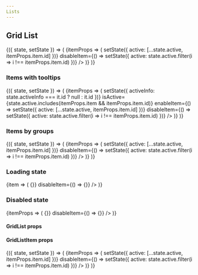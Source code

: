 ```yaml
---
Lists
---
```


## Grid List

<div className="components-container" style={{ width: 760 }}>
  <State initial={{ active: [] }}>
    {({ state, setState }) => (
      <GridList
          width={760}
          height={200}
          rowHeight={50}
          columnWidth={190}
          columnCount={4}
          items={countries}
        >
          {itemProps => (
            <GridListItem
              {...itemProps}
              isActive={state.active.includes(itemProps.item && itemProps.item.id)}
              enableItem={() => setState({ active: [...state.active, itemProps.item.id] })}
              disableItem={() => setState({ active: state.active.filter(i => i !== itemProps.item.id) })}
            />
          )}
        </GridList>
    )}
  </State>
</div>

### Items with tooltips
<div className="components-container" style={{ width: 760 }}>
  <State initial={{ active: [], activeInfo: null }}>
      {({ state, setState }) => (
        <GridList
            width={760}
            height={150}
            rowHeight={50}
            columnWidth={190}
            columnCount={4}
            items={countries.slice(0, 16)}
          >
            {itemProps => (
              <GridListItem
                {...itemProps}
                tooltip={`Lorem ipsum dolor sit ${itemProps.item.id}`}
                isInfoActive={state.activeInfo === itemProps.item.id}
                onInfoClick={it => setState({ activeInfo: state.activeInfo === it.id ? null : it.id })}
                isActive={state.active.includes(itemProps.item && itemProps.item.id)}
                enableItem={() => setState({ active: [...state.active, itemProps.item.id] })}
                disableItem={() => setState({ active: state.active.filter(i => i !== itemProps.item.id) })}
              />
            )}
          </GridList>
      )}
    </State>
</div>

### Items by groups
<div className="components-container" style={{ width: 760 }}>
  <State initial={{ active: [] }}>
      {({ state, setState }) => (
        <GridList
            width={760}
            height={200}
            rowHeight={50}
            columnWidth={190}
            columnCount={4}
            groupBy="group"
            items={indicators}
          >
            {itemProps => (
              <GridListItem
                {...itemProps}
                isActive={state.active.includes(itemProps.item && itemProps.item.id)}
                enableItem={() => setState({ active: [...state.active, itemProps.item.id] })}
                disableItem={() => setState({ active: state.active.filter(i => i !== itemProps.item.id) })}
              />
            )}
          </GridList>
      )}
    </State>
</div>

### Loading state
<div className="components-container" style={{ width: 760 }}>
  <GridList
    width={760}
    height={100}
    rowHeight={50}
    columnWidth={190}
    columnCount={4}
    items={countries.slice(0, 16)}
    loading
  >
    {item => (
      <GridListItem
        {...item}
        enableItem={() => {}}
        disableItem={() => {}}
      />
    )}
  </GridList>
</div>

### Disabled state
<div className="components-container" style={{ width: 760 }}>
  <GridList
    width={760}
    height={100}
    rowHeight={50}
    columnWidth={190}
    columnCount={4}
    items={indicators.slice(0, 16)}
  >
    {itemProps => (
      <GridListItem
        {...itemProps}
        isDisabled={itemProps.item && itemProps.item.isDisabled}
        enableItem={() => {}}
        disableItem={() => {}}
      />
    )}
  </GridList>
</div>

#### GridList props
<PropsTable of={GridList} />

#### GridListItem props
<PropsTable of={GridListItem} />

<Playground>
  <State initial={{ active: [] }}>
    {({ state, setState }) => (
      <GridList
          width={760}
          height={200}
          rowHeight={50}
          columnWidth={190}
          columnCount={4}
          items={countries}
        >
          {itemProps => (
            <GridListItem
              {...itemProps}
              isActive={state.active.includes(itemProps.item && itemProps.item.id)}
              enableItem={() => setState({ active: [...state.active, itemProps.item.id] })}
              disableItem={() => setState({ active: state.active.filter(i => i !== itemProps.item.id) })}
            />
          )}
        </GridList>
    )}
    </State>
</Playground>